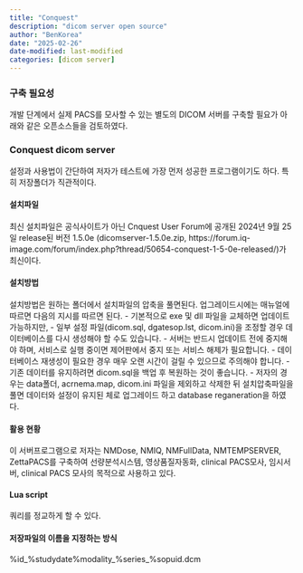 ```yaml
---
title: "Conquest"
description: "dicom server open source"
author: "BenKorea"
date: "2025-02-26"
date-modified: last-modified
categories: [dicom server]
---
```



### 구축 필요성

개발 단계에서 실제 PACS를 모사할 수 있는 별도의 DICOM 서버를 구축할 필요가 아래와 같은 오픈소스들을 검토하였다.

### Conquest dicom server

설정과 사용법이 간단하여 저자가 테스트에 가장 먼저 성공한 프로그램이기도 하다. 특히 저장폴더가 직관적이다.

#### 설치파일
최신 설치파일은 공식사이트가 아닌 Cnquest User Forum에 공개된 2024년 9월 25일 release된 버전 1.5.0e (dicomserver-1.5.0e.zip, https://forum.iq-image.com/forum/index.php?thread/50654-conquest-1-5-0e-released/)가 최신이다.

#### 설치방법
설치방법은 원하는 폴더에서 설치파일의 압축을 풀면된다.
업그레이드시에는 매뉴얼에 따르면 다음의 지시를 따르면 된다.
- 기본적으로 exe 및 dll 파일을 교체하면 업데이트 가능하지만, 
- 일부 설정 파일(dicom.sql, dgatesop.lst, dicom.ini)을 조정할 경우 데이터베이스를 다시 생성해야 할 수도 있습니다.
- 서버는 반드시 업데이트 전에 중지해야 하며, 서비스로 실행 중이면 제어판에서 중지 또는 서비스 해제가 필요합니다.
- 데이터베이스 재생성이 필요한 경우 매우 오랜 시간이 걸릴 수 있으므로 주의해야 합니다.
- 기존 데이터를 유지하려면 dicom.sql을 백업 후 복원하는 것이 좋습니다.
- 저자의 경우는 data폴더, acrnema.map, dicom.ini 파일을 제외하고 삭제한 뒤 설치압축파일을 풀면 데이터와 설정이 유지된 체로 업그레이드 하고 database reganeration을 하였다.

#### 활용 현황
이 서버프로그램으로 저자는 NMDose, NMIQ, NMFullData, NMTEMPSERVER, ZettaPACS를 구축하여 선량분석시스템, 영상품질자동화, clinical PACS모사, 임시서버, clinical PACS 모사의 목적으로 사용하고 있다.

#### Lua script
쿼리를 정교하게 할 수 있다.

#### 저장파일의 이름을 지정하는 방식
%id_%studydate\%modality_%series_%sopuid.dcm










